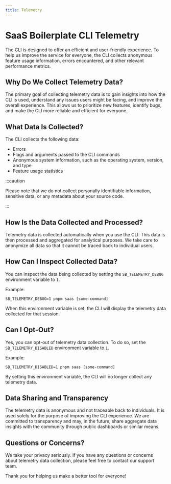 ```yaml
---
title: Telemetry
---
```


# SaaS Boilerplate CLI Telemetry
The <ProjectName /> CLI is designed to offer an efficient and user-friendly experience. To help us improve the service
for everyone, the CLI collects anonymous feature usage information, errors encountered, and other relevant performance
metrics.

## Why Do We Collect Telemetry Data?
The primary goal of collecting telemetry data is to gain insights into how the CLI is used, understand any issues users
might be facing, and improve the overall experience. This allows us to prioritize new features, identify bugs, and make
the CLI more reliable and efficient for everyone.

## What Data Is Collected?
The <ProjectName /> CLI collects the following data:

- Errors
- Flags and arguments passed to the CLI commands
- Anonymous system information, such as the operating system, version, and type
- Feature usage statistics

:::caution

Please note that we do not collect personally identifiable information, sensitive data, or any metadata about your
source code.

:::

## How Is the Data Collected and Processed?
Telemetry data is collected automatically when you use the CLI. This data is then processed and aggregated for
analytical purposes. We take care to anonymize all data so that it cannot be traced back to individual users.

## How Can I Inspect Collected Data?
You can inspect the data being collected by setting the `SB_TELEMETRY_DEBUG` environment variable to `1`.

Example:

```shell
SB_TELEMETRY_DEBUG=1 pnpm saas [some-command]
```

When this environment variable is set, the CLI will display the telemetry data collected for that session.

## Can I Opt-Out?
Yes, you can opt-out of telemetry data collection. To do so, set the `SB_TELEMETRY_DISABLED` environment variable to `1`.

Example:

```shell
SB_TELEMETRY_DISABLED=1 pnpm saas [some-command]
```

By setting this environment variable, the CLI will no longer collect any telemetry data.

## Data Sharing and Transparency
The telemetry data is anonymous and not traceable back to individuals. It is used solely for the purpose of improving
the CLI experience. We are committed to transparency and may, in the future, share aggregate data insights with the
community through public dashboards or similar means.

## Questions or Concerns?
We take your privacy seriously. If you have any questions or concerns about telemetry data collection, please feel free
to contact our support team.

Thank you for helping us make <ProjectName /> a better tool for everyone!
